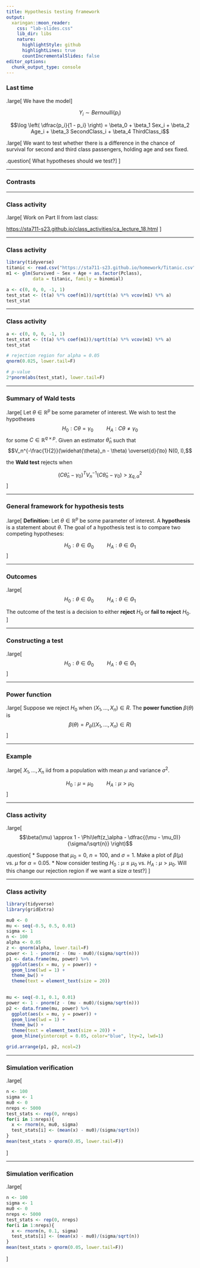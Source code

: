 ```yaml
---
title: Hypothesis testing framework
output:
  xaringan::moon_reader:
    css: "lab-slides.css"
    lib_dir: libs
    nature:
      highlightStyle: github
      highlightLines: true
      countIncrementalSlides: false
editor_options: 
  chunk_output_type: console
---
```


### Last time

.large[
We have the model
]

$$Y_i \sim Bernoulli(p_i)$$

$$\log \left( \dfrac{p_i}{1 - p_i} \right) = \beta_0 + \beta_1 Sex_i + \beta_2 Age_i + \beta_3 SecondClass_i + \beta_4 ThirdClass_i$$

.large[
We want to test whether there is a difference in the chance of survival for second and third class passengers, holding age and sex fixed. 

.question[
What hypotheses should we test?
]
]

---

### Contrasts

---

### Class activity

.large[
Work on Part II from last class:

[https://sta711-s23.github.io/class_activities/ca_lecture_18.html](https://sta711-s23.github.io/class_activities/ca_lecture_18.html)
]

---

### Class activity

```r
library(tidyverse)
titanic <- read.csv("https://sta711-s23.github.io/homework/Titanic.csv")
m1 <- glm(Survived ~ Sex + Age + as.factor(Pclass),
          data = titanic, family = binomial)
```

```r
a <- c(0, 0, 0, -1, 1)
test_stat <- (t(a) %*% coef(m1))/sqrt(t(a) %*% vcov(m1) %*% a)
test_stat
```

---

### Class activity

```r
a <- c(0, 0, 0, -1, 1)
test_stat <- (t(a) %*% coef(m1))/sqrt(t(a) %*% vcov(m1) %*% a)
test_stat

# rejection region for alpha = 0.05
qnorm(0.025, lower.tail=F)

# p-value
2*pnorm(abs(test_stat), lower.tail=F)
```

---

### Summary of Wald tests

.large[
Let $\theta \in \mathbb{R}^p$ be some parameter of interest. We wish to test the hypotheses
$$H_0: C\theta = \gamma_0 \hspace{1cm} H_A: C\theta \neq \gamma_0$$
for some $C \in \mathbb{R}^{q \times p}$. Given an estimator $\widehat{\theta}_n$ such that
$$V_n^{-\frac{1}{2}}(\widehat{\theta}_n - \theta) \overset{d}{\to} N(0, I),$$

the **Wald test** rejects when

$$(C \widehat{\theta}_n - \gamma_0)^T V_n^{-1} (C \widehat{\theta}_n - \gamma_0) > \chi^2_{q, \alpha}$$
]

---

### General framework for hypothesis tests

.large[
**Definition:** Let $\theta \in \mathbb{R}^p$ be some parameter of interest. A **hypothesis** is a statement about $\theta$. The goal of a hypothesis test is to compare two competing hypotheses:

$$H_0: \theta \in \Theta_0 \hspace{1cm} H_A: \theta \in \Theta_1$$
]

---

### Outcomes

.large[
$$H_0: \theta \in \Theta_0 \hspace{1cm} H_A: \theta \in \Theta_1$$

The outcome of the test is a decision to either **reject** $H_0$ or **fail to reject** $H_0$.
]

---

### Constructing a test

.large[
$$H_0: \theta \in \Theta_0 \hspace{1cm} H_A: \theta \in \Theta_1$$
]

---

### Power function

.large[
Suppose we reject $H_0$ when $(X_1,...,X_n) \in R$. The **power function** $\beta(\theta)$ is
$$\beta(\theta) = P_{\theta}((X_1,...,X_n) \in R)$$
]

---

### Example

.large[
$X_1,...,X_n$ iid from a population with mean $\mu$ and variance $\sigma^2$. 

$$H_0: \mu = \mu_0 \hspace{1cm} H_A: \mu > \mu_0$$
]

---

### Class activity

.large[
$$\beta(\mu) \approx 1 - \Phi\left(z_\alpha - \dfrac{(\mu - \mu_0)}{\sigma/\sqrt{n}} \right)$$

.question[
* Suppose that $\mu_0 = 0$, $n = 100$, and $\sigma = 1$. Make a plot of $\beta(\mu)$ vs. $\mu$ for $\alpha = 0.05$.
* Now consider testing $H_0: \mu \leq \mu_0$ vs. $H_A: \mu > \mu_0$. Will this change our rejection region if we want a size $\alpha$ test?
]
]

---

### Class activity

```r
library(tidyverse)
library(gridExtra)

mu0 <- 0
mu <- seq(-0.5, 0.5, 0.01)
sigma <- 1
n <- 100
alpha <- 0.05
z <- qnorm(alpha, lower.tail=F)
power <- 1 - pnorm(z - (mu - mu0)/(sigma/sqrt(n)))
p1 <- data.frame(mu, power) %>%
  ggplot(aes(x = mu, y = power)) +
  geom_line(lwd = 1) +
  theme_bw() +
  theme(text = element_text(size = 20))
  

mu <- seq(-0.1, 0.1, 0.01)
power <- 1 - pnorm(z - (mu - mu0)/(sigma/sqrt(n)))
p2 <- data.frame(mu, power) %>%
  ggplot(aes(x = mu, y = power)) +
  geom_line(lwd = 1) +
  theme_bw() +
  theme(text = element_text(size = 20)) +
  geom_hline(yintercept = 0.05, color="blue", lty=2, lwd=1)

grid.arrange(p1, p2, ncol=2)
```

---

### Simulation verification

.large[
```r
n <- 100
sigma <- 1
mu0 <- 0
nreps <- 5000
test_stats <- rep(0, nreps)
for(i in 1:nreps){
  x <- rnorm(n, mu0, sigma)
  test_stats[i] <- (mean(x) - mu0)/(sigma/sqrt(n))
}
mean(test_stats > qnorm(0.05, lower.tail=F))
```
]

---

### Simulation verification

.large[
```r
n <- 100
sigma <- 1
mu0 <- 0
nreps <- 5000
test_stats <- rep(0, nreps)
for(i in 1:nreps){
  x <- rnorm(n, 0.1, sigma)
  test_stats[i] <- (mean(x) - mu0)/(sigma/sqrt(n))
}
mean(test_stats > qnorm(0.05, lower.tail=F))
```
]


